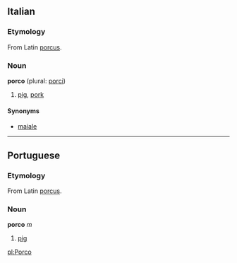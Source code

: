 ==Italian==
===Etymology===
From Latin [[porcus]].
===Noun===
'''porco''' (plural: [[porci]])

# [[pig]], [[pork]]

====Synonyms====
*[[maiale]]

----

==Portuguese==
===Etymology===
From Latin [[porcus]].
===Noun===
'''porco''' ''m''

# [[pig]]

[[pl:Porco]]
